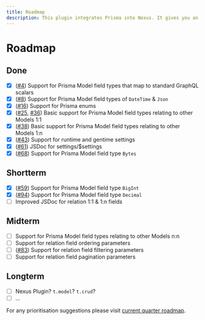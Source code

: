 ```yaml
---
title: Roadmap
description: This plugin integrates Prisma into Nexus. It gives you an API you to project fields from models defined in your Prisma schema into your GraphQL API. It also gives you an API to build GraphQL root fields that allow your API clients to query and mutate data.
---
```


# Roadmap

## Done

- [x] ([#4](https://github.com/prisma/nexus-prisma/issues/4)) Support for Prisma Model field types that map to standard GraphQL scalars
- [x] ([#8](https://github.com/prisma/nexus-prisma/issues/8)) Support for Prisma Model field types of `DateTime` & `Json`
- [x] ([#16](https://github.com/prisma/nexus-prisma/issues/16)) Support for Prisma enums
- [x] ([#25](https://github.com/prisma/nexus-prisma/pull/25), [#36](https://github.com/prisma/nexus-prisma/issues/36)) Basic support for Prisma Model field types relating to other Models 1:1
- [x] ([#38](https://github.com/prisma/nexus-prisma/pull/38)) Basic support for Prisma Model field types relating to other Models 1:n
- [x] ([#43](https://github.com/prisma/nexus-prisma/issues/43)) Support for runtime and gentime settings
- [x] ([#61](https://github.com/prisma/nexus-prisma/issues/61)) JSDoc for settings/$settings
- [x] ([#68](https://github.com/prisma/nexus-prisma/issues/68)) Support for Prisma Model field type `Bytes`

## Shortterm

- [x] ([#59](https://github.com/prisma/nexus-prisma/issues/59)) Support for Prisma Model field type `BigInt`
- [x] ([#94](https://github.com/prisma/nexus-prisma/issues/94)) Support for Prisma Model field type `Decimal`
- [ ] Improved JSDoc for relation 1:1 & 1:n fields

## Midterm

- [ ] Support for Prisma Model field types relating to other Models n:n
- [ ] Support for relation field ordering parameters
- [ ] ([#83](https://github.com/prisma/nexus-prisma/issues/83)) Support for relation field filtering parameters
- [ ] Support for relation field pagination parameters

## Longterm

- [ ] Nexus Plugin? `t.model`? `t.crud`?
- [ ] ...

For any prioritisation suggestions please visit [current quarter roadmap](https://github.com/graphql-nexus/nexus-prisma/issues/306).
